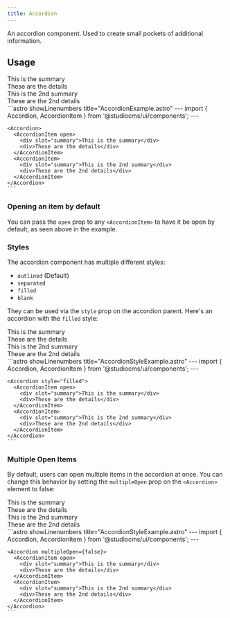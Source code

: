 ```yaml
---
title: Accordion
---
```



An accordion component. Used to create small pockets of additional information.

## Usage

<Tabs>
  <TabItem label="Preview">
    <PreviewCard>
      <Accordion>
        <AccordionItem open>
          <div slot="summary">This is the summary</div>
          <div>These are the details</div>
        </AccordionItem>
        <AccordionItem>
          <div slot="summary">This is the 2nd summary</div>
          <div>These are the 2nd details</div>
        </AccordionItem>
      </Accordion>
    </PreviewCard>
  </TabItem>
  <TabItem label="Code">
    ```astro showLinenumbers title="AccordionExample.astro"
    ---
    import { Accordion, AccordionItem } from '@studiocms/ui/components';
    ---

    <Accordion>
      <AccordionItem open>
        <div slot="summary">This is the summary</div>
        <div>These are the details</div>
      </AccordionItem>
      <AccordionItem>
        <div slot="summary">This is the 2nd summary</div>
        <div>These are the 2nd details</div>
      </AccordionItem>
    </Accordion>
    ```
  </TabItem>
</Tabs>

### Opening an item by default

You can pass the `open` prop to any `<AccordionItem>` to have it be open by default, as seen above in the example.

### Styles

The accordion component has multiple different styles:

- `outlined` (Default)
- `separated`
- `filled`
- `blank`

They can be used via the `style` prop on the accordion parent. Here's an accordion with the `filled` style:

<Tabs>
  <TabItem label="Preview">
    <PreviewCard>
      <Accordion style="filled">
        <AccordionItem open>
          <div slot="summary">This is the summary</div>
          <div>These are the details</div>
        </AccordionItem>
        <AccordionItem>
          <div slot="summary">This is the 2nd summary</div>
          <div>These are the 2nd details</div>
        </AccordionItem>
      </Accordion>
    </PreviewCard>
  </TabItem>
  <TabItem label="Code">
    ```astro showLinenumbers title="AccordionStyleExample.astro"
    ---
    import { Accordion, AccordionItem } from '@studiocms/ui/components';
    ---

    <Accordion style="filled">
      <AccordionItem open>
        <div slot="summary">This is the summary</div>
        <div>These are the details</div>
      </AccordionItem>
      <AccordionItem>
        <div slot="summary">This is the 2nd summary</div>
        <div>These are the 2nd details</div>
      </AccordionItem>
    </Accordion>
    ```
  </TabItem>
</Tabs>

### Multiple Open Items

By default, users can open multiple items in the accordion at once. You can change this behavior by setting the `multipleOpen` prop on the `<Accordion>` element to false:

<Tabs>
  <TabItem label="Preview">
    <PreviewCard>
      <Accordion multipleOpen={false}>
        <AccordionItem open>
          <div slot="summary">This is the summary</div>
          <div>These are the details</div>
        </AccordionItem>
        <AccordionItem>
          <div slot="summary">This is the 2nd summary</div>
          <div>These are the 2nd details</div>
        </AccordionItem>
      </Accordion>
    </PreviewCard>
  </TabItem>
  <TabItem label="Code">
    ```astro showLinenumbers title="AccordionStyleExample.astro"
    ---
    import { Accordion, AccordionItem } from '@studiocms/ui/components';
    ---

    <Accordion multipleOpen={false}>
      <AccordionItem open>
        <div slot="summary">This is the summary</div>
        <div>These are the details</div>
      </AccordionItem>
      <AccordionItem>
        <div slot="summary">This is the 2nd summary</div>
        <div>These are the 2nd details</div>
      </AccordionItem>
    </Accordion>
    ```
  </TabItem>
</Tabs>
